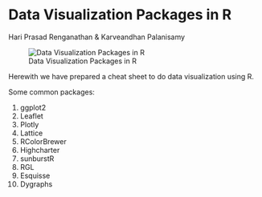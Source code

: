 # Data Visualization Packages in R

Hari Prasad Renganathan & Karveandhan Palanisamy

![Data Visualization Packages in R](resources/data_visualization_packages_in_r/data_visualization_packages_in_r.jpg)

Herewith we have prepared a cheat sheet to do data visualization using R.

Some common packages:

1. ggplot2
2. Leaflet
3. Plotly
4. Lattice
5. RColorBrewer
6. Highcharter
7. sunburstR
8. RGL
9. Esquisse
10. Dygraphs

